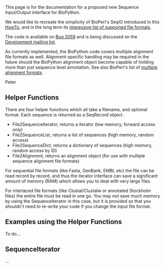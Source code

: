This page is for the documentation for a proposed new Sequence Input/Output interface for BioPython.

We would like to recreate the simplicity of BioPerl's SeqIO introduced in this [http://www.bioperl.org/wiki/HOWTO:SeqIO HowTo], and in the long term its [http://www.bioperl.org/wiki/Sequence_formats impressive list of supported file formats].

The code is available on [http://bugzilla.open-bio.org/show_bug.cgi?id=2059 Bug 2059] and is being discussed on the [http://biopython.org/wiki/Mailing_lists Development mailing list].

As currently implemented, the BioPython code covers multiple alignment file formats as well.  Alignment specific handling may be required in the future should the BioPython alignment object become capable of holding more than just sequence level annotation.  See also BioPerl's list of [http://www.bioperl.org/wiki/Multiple_alignment_formats multiple alignment formats].

Peter

== Helper Functions ==

There are four helper functions which all take a filename, and optional format.  Each sequence is returned as a SeqRecord object.

* File2SequenceIterator, returns a iterator (low memory, forward access only)
* File2SequenceList, returns a list of sequences (high memory, random access)
* File2SequenceDict, returns a dictionary of sequences (high memory, random access by ID)
* File2Alignment, returns an alignment object (for use with multiple sequence alignment file formats)

For sequential file formats (like Fasta, GenBank, EMBL etc) the file can be read record by record, and thus the iterator interface can save a significant amount of memory (RAM) which allows you to deal with very large files.

For interlaced file formats (like Clustal/Clustalw or annotated Stockholm files) the entire file must be read in one go.  You may not save much memory by using the SequenceIterator in this case, but it is provided so that you shouldn't need to re-write your code if you change the input file format.

== Examples using the Helper Functions ==

To do...

== SequenceIterator ==

...